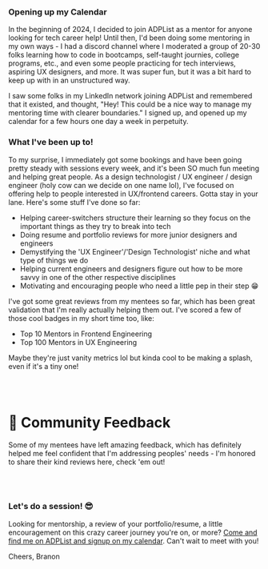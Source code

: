 
<HeroStrip
  title="Mentoring on ADPList"
  subtitle="Helping students, tech workers, and career switchers with all kinds of stuff!"
  image="/engagements/adplist/cover.png"
  date="Feb 2024 - Now"
  category="Mentoring"
/>

### Opening up my Calendar

In the beginning of 2024, I decided to join ADPList as a mentor for anyone looking for tech career help! Until then, I'd been doing some mentoring in my own ways - I had a discord channel where I moderated a group of 20-30 folks learning how to code in bootcamps, self-taught journies, college programs, etc., and even some people practicing for tech interviews, aspiring UX designers, and more. It was super fun, but it was a bit hard to keep up with in an unstructured way.

I saw some folks in my LinkedIn network joining ADPList and remembered that it existed, and thought, "Hey! This could be a nice way to manage my mentoring time with clearer boundaries." I signed up, and opened up my calendar for a few hours one day a week in perpetuity.

### What I've been up to!

To my surprise, I immediately got some bookings and have been going pretty steady with sessions every week, and it's been SO much fun meeting and helping great people. As a design technologist / UX engineer / design engineer (holy cow can we decide on one name lol), I've focused on offering help to people interested in UX/frontend careers. Gotta stay in your lane. Here's some stuff I've done so far:

- Helping career-switchers structure their learning so they focus on the important things as they try to break into tech
- Doing resume and portfolio reviews for more junior designers and engineers
- Demystifying the 'UX Engineer'/'Design Technologist' niche and what type of things we do
- Helping current engineers and designers figure out how to be more savvy in one of the other respective disciplines
- Motivating and encouraging people who need a little pep in their step 😁

I've got some great reviews from my mentees so far, which has been great validation that I'm really actually helping them out. I've scored a few of those cool badges in my short time too, like:

- Top 10 Mentors in Frontend Engineering
- Top 100 Mentors in UX Engineering

Maybe they're just vanity metrics lol but kinda cool to be making a splash, even if it's a tiny one!

<br />
<br />

# 💭 Community Feedback

Some of my mentees have left amazing feedback, which has definitely helped me feel confident that I'm addressing peoples' needs - I'm honored to share their kind reviews here, check 'em out!

<br />
<AdplistReviews />
<br />

### Let's do a session! 😎

Looking for mentorship, a review of your portfolio/resume, a little encouragement on this crazy career journey you're on, or more? [Come and find me on ADPList and signup on my calendar](https://adplist.org/mentors/branon-eusebio?session=34910-mentorship-session). Can't wait to meet with you!

Cheers,
Branon
